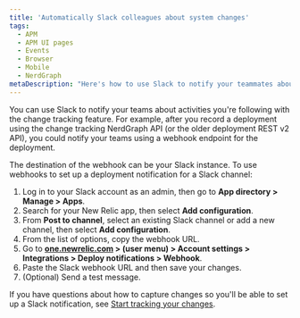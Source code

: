 ```yaml
---
title: 'Automatically Slack colleagues about system changes'
tags:
  - APM
  - APM UI pages
  - Events
  - Browser
  - Mobile
  - NerdGraph
metaDescription: "Here's how to use Slack to notify your teammates about changes you are capturing with change tracking."
---
```


You can use Slack to notify your teams about activities you're following with the change tracking feature. For example, after you record a deployment using the change tracking NerdGraph API (or the older deployment REST v2 API), you could notify your teams using a webhook endpoint for the deployment.

The destination of the webhook can be your Slack instance. To use webhooks to set up a deployment notification for a Slack channel:

1. Log in to your Slack account as an admin, then go to **App directory > Manage > Apps**.
2. Search for your New Relic app, then select **Add configuration**.
3. From **Post to channel**, select an existing Slack channel or add a new channel, then select **Add configuration**.
4. From the list of options, copy the webhook URL.
5. Go to **[one.newrelic.com](https://one.newrelic.com/) > (user menu) > Account settings > Integrations > Deploy notifications > Webhook**.
6. Paste the Slack webhook URL and then save your changes.
7. (Optional) Send a test message.

If you have questions about how to capture changes so you'll be able to set up a Slack notification, see [Start tracking your changes](/docs/change-tracking/change-tracking-introduction#start-tracking).
